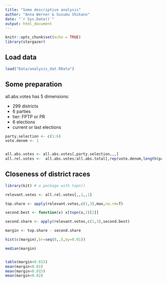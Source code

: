 ```yaml
---
title: "Some descriptive analysis"
author: "Anna Werner & Susumu Shikano"
date: "`r Sys.Date()`"
output: html_document
---
```



```r
knitr::opts_chunk$set(echo = TRUE)
library(stargazer)
```


## Load data

```r
load("Data/analysis_dat.RData")
```


## Some preparation

all.abs.votes has 5 dimensions:

- 299 districts
- 6 parties
- tier: FPTP or PR
- 6 elections
- current or last elections


```r
party.selection <- c(1:6) 
vote.denom <- 1


all.abs.votes <- all.abs.votes[,party.selection,,,]
all.rel.votes <-  all.abs.votes/all.abs.total[,rep(vote.denom,length(party.selection)),,,] 

```


## Closeness of district races



```r
library(kit) # a package with topn()

relevant.votes <- all.rel.votes[,,1,,1] 

top.share <- apply(relevant.votes,c(1,3),max,na.rm=T)

second.best <- function(x) x[topn(x,2)[2]]

second.share <- apply(relevant.votes,c(1,3),second.best)

margin <- top.share - second.share

hist(c(margin),br=seq(0,.5,by=0.01))

median(margin)


table(margin<0.015)
mean(margin<0.01)
mean(margin<0.015)
mean(margin<0.02)

```












